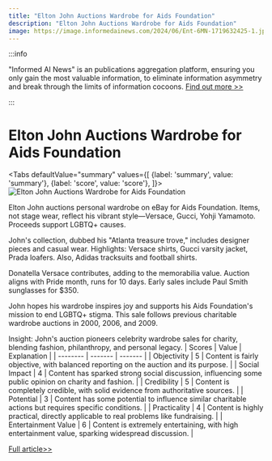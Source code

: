 ```yaml
---
title: "Elton John Auctions Wardrobe for Aids Foundation"
description: "Elton John Auctions Wardrobe for Aids Foundation"
image: https://image.informedainews.com/2024/06/Ent-6MN-1719632425-1.jpg
---
```



:::info

"Informed AI News" is an publications aggregation platform, ensuring you only gain the most valuable information, to eliminate information asymmetry and break through the limits of information cocoons.  [Find out more >>](/)

:::

# Elton John Auctions Wardrobe for Aids Foundation


<Tabs
	defaultValue="summary"
	values={[
	{label: 'summary', value: 'summary'},
	{label: 'score', value: 'score'},
]}>
<TabItem value="summary">
<img
  src="https://image.informedainews.com/2024/06/Ent-6MN-1719632425-1.jpg"
  alt="Elton John Auctions Wardrobe for Aids Foundation"
/>



Elton John auctions personal wardrobe on eBay for Aids Foundation. Items, not stage wear, reflect his vibrant style—Versace, Gucci, Yohji Yamamoto. Proceeds support LGBTQ+ causes.

John's collection, dubbed his "Atlanta treasure trove," includes designer pieces and casual wear. Highlights: Versace shirts, Gucci varsity jacket, Prada loafers. Also, Adidas tracksuits and football shirts.

Donatella Versace contributes, adding to the memorabilia value. Auction aligns with Pride month, runs for 10 days. Early sales include Paul Smith sunglasses for $350.

John hopes his wardrobe inspires joy and supports his Aids Foundation's mission to end LGBTQ+ stigma. This sale follows previous charitable wardrobe auctions in 2000, 2006, and 2009.

Insight: John's auction pioneers celebrity wardrobe sales for charity, blending fashion, philanthropy, and personal legacy.
</TabItem>
<TabItem value="score">
	| Scores     | Value   | Explanation |
	| -------- | ------- | ------- |
	| Objectivity  | 5    | Content is fairly objective, with balanced reporting on the auction and its purpose.    |
	| Social Impact | 4     | Content has sparked strong social discussion, influencing some public opinion on charity and fashion.    |
	| Credibility    | 5    | Content is completely credible, with solid evidence from authoritative sources.    |
	| Potential    | 3    | Content has some potential to influence similar charitable actions but requires specific conditions.    |
	| Practicality    | 4    | Content is highly practical, directly applicable to real problems like fundraising.    |
	| Entertainment Value    | 6    | Content is extremely entertaining, with high entertainment value, sparking widespread discussion.    |
</TabItem>
</Tabs>

[Full article>>](https://www.theguardian.com/music/article/2024/jun/27/elton-john-sells-off-his-personal-wardrobe-on-ebay-for-aids-foundation)

